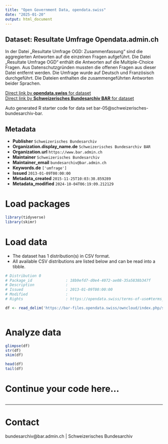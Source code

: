 ```yaml
---
title: "Open Government Data, opendata.swiss"
date: "2025-01-20"
output: html_document
---
```


## Dataset: Resultate Umfrage Opendata.admin.ch

In der Datei „Resultate Umfrage OGD: Zusammenfassung“ sind die aggregierten Antworten auf die einzelnen Fragen aufgeführt. Die Datei „Resultate Umfrage OGD“ enthält die Antworten auf die Multiple-Choice Fragen. Aus Datenschutzgründen mussten die offenen Fragen aus dieser Datei entfernt werden. Die Umfrage wurde auf Deutsch und Französisch durchgeführt. Die Dateien enthalten die zusammengeführten Antworten beider Sprachen. 

[Direct link by **opendata.swiss** for dataset](https://opendata.swiss/de/dataset/results-of-the-opendata-admin-ch-survey)<br>
[Direct link by **Schweizerisches Bundesarchiv BAR** for dataset]()

Auto generated R starter code for data set bar-05@schweizerisches-bundesarchiv-bar.

## Metadata

- **Publisher** `Schweizerisches Bundesarchiv`
- **Organization.display_name.de** `Schweizerisches Bundesarchiv BAR`
- **Organization.url** `https://www.bar.admin.ch`
- **Maintainer** `Schweizerisches Bundesarchiv`
- **Maintainer_email** `bundesarchiv@bar.admin.ch`
- **Keywords.de** `['umfrage']`
- **Issued** `2013-01-09T00:00:00`
- **Metadata_created** `2015-11-25T10:03:30.859289`
- **Metadata_modified** `2024-10-04T06:19:09.212129`


# Load packages

```r

library(tidyverse)
library(skimr)

```

# Load data

-   The dataset has 1 distribution(s) in CSV format.
-   All available CSV distributions are listed below and can be read into a tibble.

```r

# Distribution 0
# Package_id               : 18b9efd7-d0e4-4072-ae08-35a5838b347f
# Description              : 
# Issued                   : 2013-01-09T00:00:00
# Modified                 : 
# Rights                   : https://opendata.swiss/terms-of-use#terms_open

df <- read_delim('https://bar-files.opendata.swiss/owncloud/index.php/s/yiiBDna1d3VyChE')



```

# Analyze data

```r

glimpse(df)
str(df)
skim(df)

head(df)
tail(df)

```

# Continue your code here...

```r

```

------------------------------------------------------------------------

# Contact

bundesarchiv@bar.admin.ch | Schweizerisches Bundesarchiv
